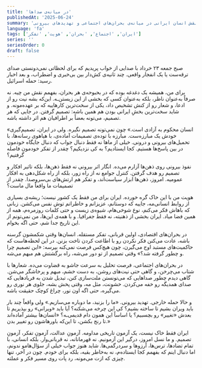 ```yaml
---
title: 'در میانه‌ی صداها'
publishedAt: '2025-06-24'
summary: 'تأملی شخصی درباره بحران، تصمیم، هویت و نقش انسان ایرانی در میانه‌ی بحران‌های اجتماعی و تهدیدهای بیرونی.'
language: 'fa'
tags: ['ایران', 'اجتماع', 'بحران', 'هویت', 'تفکر']
series: ''
seriesOrder: 0
draft: false
---
```


صبح جمعه ۲۳ خرداد با صدایی از خواب پریدیم که برای لحظاتی نمی‌دونستی صدای ترقه‌ست یا یک انفجار واقعی. چند ثانیه‌ی کش‌دار بین بی‌خبری و اضطراب، و بعد اخبار رسید: حمله اسرائیل.

برای من، همیشه یک دغدغه بوده که در بحبوحه‌ی هر بحران، بفهمم نقش من چیه. نه صرفاً به‌عنوان ناظر، بلکه به‌عنوان کسی که بخشی از این زیستن‌ـه. این‌که بشه نیت رو از ادعا، و شعار رو از کنش تشخیص داد، یکی از سخت‌ترین کارهاییه که بر عهده‌مونه. و شاید سخت‌ترین بخشِ ایرانی بودن هم همین باشه: تصمیم گرفتن. در جایی که هر تصمیم، می‌تونه بعضاً بر اطرافیان هم اثر داشته باشه.

«انسان محکوم به آزادی است.» چون نمی‌تونه تصمیم نگیره. ولی در ایران، تصمیم‌گیری خودش یک مبارزه‌ست. مبارزه با توده‌ی تصمیمات آماده‌ی، با هیاهوی رسانه‌ها، با تحمیل‌های بیرونی و درونی. خیلی از ماها نه فقط دنبال جواب که دنبال جایگاه خودمون در بین پاسخ‌ها هستیم. کجا ایستادیم؟ به کی نزدیکیم؟ چقدر از تفکر خودمون فاصله گرفتیم؟

نفوذ بیرونی روی ذهن‌ها آزارم می‌ده. انگار اثر بیرونی نه فقط ذهن‌ها، بلکه تاثیر افکار و تصمیم رو هدف گرفتن. کنترل جوامع نه از راه زور، بلکه از راه شکل‌دهی به افکار عمومیه. امروز، ذهن‌ها ابزار سیاست‌اند، و تفکر هم ارتش‌های بی‌سروصدا. چقدر از تصمیمات ما واقعاً مال ماست؟

هویت من با این خاک گره خورده. ایران برای من فقط یک کشور نیست؛ ریشه‌ی بسیاری از روابط انسانی‌مه، جاییه که دوستانم، عزیزانم و خاطراتم توش نفس می‌کشن. زبانی که باهاش فکر می‌کنم، نوع شوخی‌هام، شیوه‌ی زیست و حتی کلمات روزمره‌م، همه از همین فضا میاد. ایران بخشی از ذهنیته، نه فقط جغرافیا. و با همه‌ی این‌ها، من نمی‌تونم از این تاریخ جدا شم، حتی اگه بخوام.

در بحران‌های اقتصادی، اولین قربانی، تفکر مستقله. انسان‌ها وقتی شکمشون گرسنه باشه، عادت می‌کنن فکر نکردن رو با اطاعت کردن تاخت بزنن. در این لحظه‌هاست که حاکمیت‌های مستبد اوج می‌گیرن، چون هیچ‌کس فرصت نمی‌کنه بپرسه: «این تصمیم چرا و چطور گرفته شد؟» وقتی تصمیم از تو دور می‌شه، راه برگشتش هم مبهم می‌شه.

در بحران‌های اجتماعی، فرصت تحلیل به سرعت جاشو به قضاوت می‌ده. شعارها با شتاب می‌چرخن، و گاهی حتی نیت‌های روشن، به دست خشم، مبهم و پرخاشگر می‌شن. گاهی دیدم چطور صداهایی که می‌تونستن ملت‌سازی کنن، تبدیل شدن به فریادهایی که صدای همدیگه رو خفه می‌کردن. خشونت، مثل مه، وقتی پخش بشه، جلوی هر نوری رو می‌گیره، حتی اگه اون نور، چراغ کوچک حقیقت باشه.

و حالا حمله خارجی. تهدید بیرونی. «ما را بزنید، ما دوباره می‌سازیم.» ولی واقعاً چند بار باید ویران بشیم تا ساخته بشیم؟ کی این چرخه می‌شکنه؟ آیا باید «ویرانی» رو بپذیریم تا بعدش «تغییر» رو بچسبیم؟ یا اساساً این همون دام قدیمی‌ـه؟ «انسان‌ها بیشتر آماده‌اند تا رنج بکشن، تا این‌که باورهاشون رو تغییر بدن.»

ایران فقط خاک نیست، یک آزمون تاریخی مداومه. آزمونِ عدالت، آزمونِ تفکر، آزمونِ تصمیم. و ما نسل امروز، درگیر این آزمونیم. نه قهرمانانه، نه قربانی‌وار. بلکه انسانی، با تمام تضادها، ترس‌ها، آرزوها و سردرگمی‌ها. شاید هنوز جواب خیلی از سؤال‌هامو ندونم، اما دنبال اینم که بفهمم کجا ایستاده‌م، نه به‌خاطر بقیه، بلکه برای خودم. چون در آخر، تنها چیزی که ازت می‌مونه، رد پات روی مسیر فکر و عملته.
